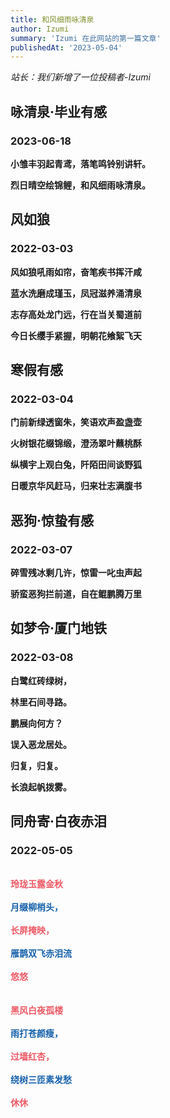 ```yaml
---
title: 和风细雨咏清泉
author: Izumi
summary: 'Izumi 在此网站的第一篇文章'
publishedAt: '2023-05-04'
---
```


*站长：我们新增了一位投稿者-Izumi*

## 咏清泉·毕业有感

### 2023-06-18

**小雏丰羽起青鸢，落笔鸣铃别讲轩。**

**烈日晴空绘锦鲤，和风细雨咏清泉。**

## 风如狼

### 2022-03-03

**风如狼吼雨如帘，奋笔疾书挥汗咸**

**蓝水洗磨成瑾玉，凤冠滋养涌清泉**

**志存高处龙门远，行在当关蜀道前**

**今日长缨手紧握，明朝花飨絮飞天**

## 寒假有感

### 2022-03-04

**门前新绿透窗朱，笑语欢声盈盏壶**

**火树银花缀锦缎，澄汤翠叶蘸桃酥**

**纵横宇上观白兔，阡陌田间谈野狐**

**日暖京华风赶马，归来壮志满腹书**

## 恶狗·惊蛰有感

### 2022-03-07

**碎雪残冰剩几许，惊雷一叱虫声起**

**骄蛮恶狗拦前道，自在鲲鹏腾万里**

## 如梦令·厦门地铁

### 2022-03-08

**白鹭红砖绿树，**

**林里石间寻路。**

**鹏展向何方？**

**误入恶龙居处。**

**归复，归复。**

**长浪起帆拨雾。**

## 同舟寄·白夜赤泪

### 2022-05-05

<br/>
  <font color="#ed5a65"><b>玲珑玉露金秋</b></font><br/><br/>
  <font color="#1661ab"><b>月缀柳梢头，</b></font><br/><br/>
  <font color="#ed5a65"><b>长屏掩映，</b></font><br/><br/>
  <font color="#1661ab"><b>雁鹊双飞赤泪流</b></font><br/><br/>
  <font color="#ed5a65"><b>悠悠</b></font><br/><br/><br/>
  <font color="#ed5a65"><b>黑风白夜孤楼</b></font><br/><br/>
  <font color="#1661ab"><b>雨打苍颜瘦，</b></font><br/><br/>
  <font color="#ed5a65"><b>过墙红杏，</b></font><br/><br/>
  <font color="#1661ab"><b>绕树三匝素发愁</b></font><br/><br/>
  <font color="#ed5a65"><b>休休</b></font>
<br/>
